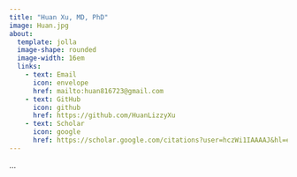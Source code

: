```yaml
---
title: "Huan Xu, MD, PhD"
image: Huan.jpg
about:
  template: jolla
  image-shape: rounded
  image-width: 16em
  links:
    - text: Email
      icon: envelope
      href: mailto:huan816723@gmail.com
    - text: GitHub
      icon: github
      href: https://github.com/HuanLizzyXu
    - text: Scholar
      icon: google
      href: https://scholar.google.com/citations?user=hczWi1IAAAAJ&hl=en
---
```


:::{#huan-heading}
...
:::